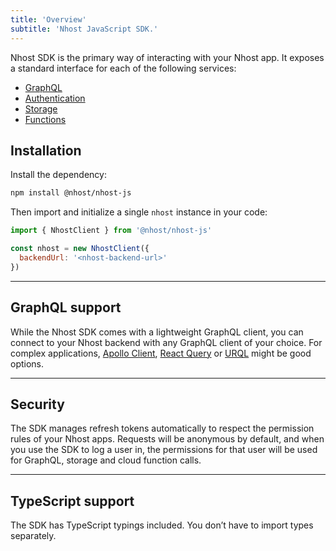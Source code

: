 ```yaml
---
title: 'Overview'
subtitle: 'Nhost JavaScript SDK.'
---
```


Nhost SDK is the primary way of interacting with your Nhost app. It exposes a standard interface for each of the following services:

- [GraphQL](./sdk/graphql)
- [Authentication](./sdk/authentication)
- [Storage](./sdk/storage)
- [Functions](./sdk/functions)

## Installation

Install the dependency:

```sh
npm install @nhost/nhost-js
```

Then import and initialize a single `nhost` instance in your code:

```js
import { NhostClient } from '@nhost/nhost-js'

const nhost = new NhostClient({
  backendUrl: '<nhost-backend-url>'
})
```

---

## GraphQL support

While the Nhost SDK comes with a lightweight GraphQL client, you can connect to your Nhost backend with any GraphQL client of your choice. For complex applications, [Apollo Client](https://github.com/apollographql/apollo-client), [React Query](https://github.com/tannerlinsley/react-query) or [URQL](https://github.com/FormidableLabs/urql) might be good options.

---

## Security

The SDK manages refresh tokens automatically to respect the permission rules of your Nhost apps. Requests will be anonymous by default, and when you use the SDK to log a user in, the permissions for that user will be used for GraphQL, storage and cloud function calls.

---

## TypeScript support

The SDK has TypeScript typings included. You don’t have to import types separately.
